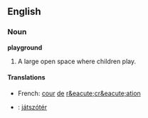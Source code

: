 ==English==
===Noun===
'''playground'''
# A large open space where children play.

====Translations====
*French: [[cour]] [[de]] [[r&eacute;cr&eacute;ation]]
*{{hu}}: [[:hu:játszótér|játszótér]]